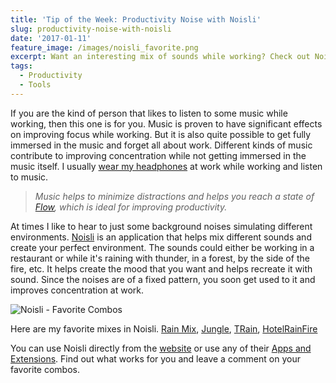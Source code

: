 ```yaml
---
title: 'Tip of the Week: Productivity Noise with Noisli'
slug: productivity-noise-with-noisli
date: '2017-01-11'
feature_image: /images/noisli_favorite.png
excerpt: Want an interesting mix of sounds while working? Check out Noisli.
tags:
  - Productivity
  - Tools
---
```

If you are the kind of person that likes to listen to some music while working, then this one is for you. Music is proven to have significant effects on improving focus while working. But it is also quite possible to get fully immersed in the music and forget all about work. Different kinds of music contribute to improving concentration while not getting immersed in the music itself. I usually [wear my headphones](http://theheadphonesrule.com/) at work while working and listen to music.

> _Music helps to minimize distractions and helps you reach a state of [Flow](http://amzn.to/2jlYIgV), which is ideal for improving productivity._

At times I like to hear to just some background noises simulating different environments. [Noisli](https://www.noisli.com/) is an application that helps mix different sounds and create your perfect environment. The sounds could either be working in a restaurant or while it's raining with thunder, in a forest, by the side of the fire, etc. It helps create the mood that you want and helps recreate it with sound. Since the noises are of a fixed pattern, you soon get used to it and improves concentration at work.

![Noisli - Favorite Combos](/images/noisli_favorite.png)

Here are my favorite mixes in Noisli. [Rain Mix](https://www.noisli.com/get_combo_by_link/W5rvjLZXcoJbooq), [Jungle](https://www.noisli.com/get_combo_by_link/vjUpcG2OAXxKVSU), [TRain](https://www.noisli.com/get_combo_by_link/uhRXMysAIcVEbHF), [HotelRainFire](https://www.noisli.com/get_combo_by_link/gFKhnETdoybxcmc)

You can use Noisli directly from the [website](https://www.noisli.com/) or use any of their [Apps and Extensions](https://www.noisli.com/apps). Find out what works for you and leave a comment on your favorite combos.

